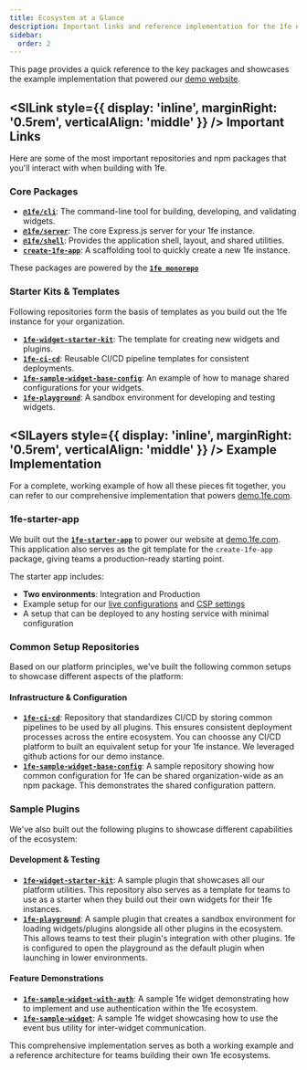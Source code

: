 ```yaml
---
title: Ecosystem at a Glance
description: Important links and reference implementation for the 1fe ecosystem.
sidebar:
  order: 2
---
```



This page provides a quick reference to the key packages and showcases the example implementation that powered our [demo website](https://demo.1fe.com/).

## <SlLink style={{ display: 'inline', marginRight: '0.5rem', verticalAlign: 'middle' }} /> Important Links

Here are some of the most important repositories and npm packages that you'll interact with when building with 1fe.

### Core Packages

- **[`@1fe/cli`](https://www.npmjs.com/package/@1fe/cli)**: The command-line tool for building, developing, and validating widgets.
- **[`@1fe/server`](https://www.npmjs.com/package/@1fe/server)**: The core Express.js server for your 1fe instance.
- **[`@1fe/shell`](https://www.npmjs.com/package/@1fe/shell)**: Provides the application shell, layout, and shared utilities.
- **[`create-1fe-app`](https://www.npmjs.com/package/@1fe/create-1fe-app)**: A scaffolding tool to quickly create a new 1fe instance.

These packages are powered by the **[`1fe monorepo`](https://github.com/docusign/1fe)**

### Starter Kits & Templates

Following repositories form the basis of templates as you build out the 1fe instance for your organization.

- **[`1fe-widget-starter-kit`](https://github.com/1-fe/1fe-widget-starter-kit)**: The template for creating new widgets and plugins.
- **[`1fe-ci-cd`](https://github.com/1-fe/1fe-ci-cd)**: Reusable CI/CD pipeline templates for consistent deployments.
- **[`1fe-sample-widget-base-config`](https://github.com/1-fe/1fe-sample-widget-base-config)**: An example of how to manage shared configurations for your widgets.
- **[`1fe-playground`](https://github.com/1-fe/1fe-playground)**: A sandbox environment for developing and testing widgets.

## <SlLayers style={{ display: 'inline', marginRight: '0.5rem', verticalAlign: 'middle' }} /> Example Implementation

For a complete, working example of how all these pieces fit together, you can refer to our comprehensive implementation that powers [demo.1fe.com](https://demo.1fe.com).

### 1fe-starter-app

We built out the **[`1fe-starter-app`](https://github.com/docusign/1fe-starter-app)** to power our website at [demo.1fe.com](https://demo.1fe.com). This application also serves as the git template for the `create-1fe-app` package, giving teams a production-ready starting point.

The starter app includes:

- **Two environments**: Integration and Production
- Example setup for our [live configurations](../live-configurations) and [CSP settings](../csp-settings)
- A setup that can be deployed to any hosting service with minimal configuration

### Common Setup Repositories

Based on our platform principles, we've built the following common setups to showcase different aspects of the platform:

#### Infrastructure & Configuration

- **[`1fe-ci-cd`](https://github.com/docusign/1fe-ci-cd)**: Repository that standardizes CI/CD by storing common pipelines to be used by all plugins. This ensures consistent deployment processes across the entire ecosystem. You can choosse any CI/CD platform to built an equivalent setup for your 1fe instance. We leveraged github actions for our demo instance.
- **[`1fe-sample-widget-base-config`](https://github.com/docusign/1fe-sample-widget-base-config)**: A sample repository showing how common configuration for 1fe can be shared organization-wide as an npm package. This demonstrates the shared configuration pattern.

### Sample Plugins

We've also built out the following plugins to showcase different capabilities of the ecosystem:

#### Development & Testing

- **[`1fe-widget-starter-kit`](https://github.com/docusign/1fe-widget-starter-kit)**: A sample plugin that showcases all our platform utilities. This repository also serves as a template for teams to use as a starter when they build out their own widgets for their 1fe instances.
- **[`1fe-playground`](https://github.com/docusign/1fe-playground)**: A sample plugin that creates a sandbox environment for loading widgets/plugins alongside all other plugins in the ecosystem. This allows teams to test their plugin's integration with other plugins. 1fe is configured to open the playground as the default plugin when launching in lower environments.

#### Feature Demonstrations

- **[`1fe-sample-widget-with-auth`](https://github.com/docusign/1fe-sample-widget-with-auth)**: A sample 1fe widget demonstrating how to implement and use authentication within the 1fe ecosystem.
- **[`1fe-sample-widget`](https://github.com/docusign/1fe-sample-widget)**: A sample 1fe widget showcasing how to use the event bus utility for inter-widget communication.

This comprehensive implementation serves as both a working example and a reference architecture for teams building their own 1fe ecosystems.

